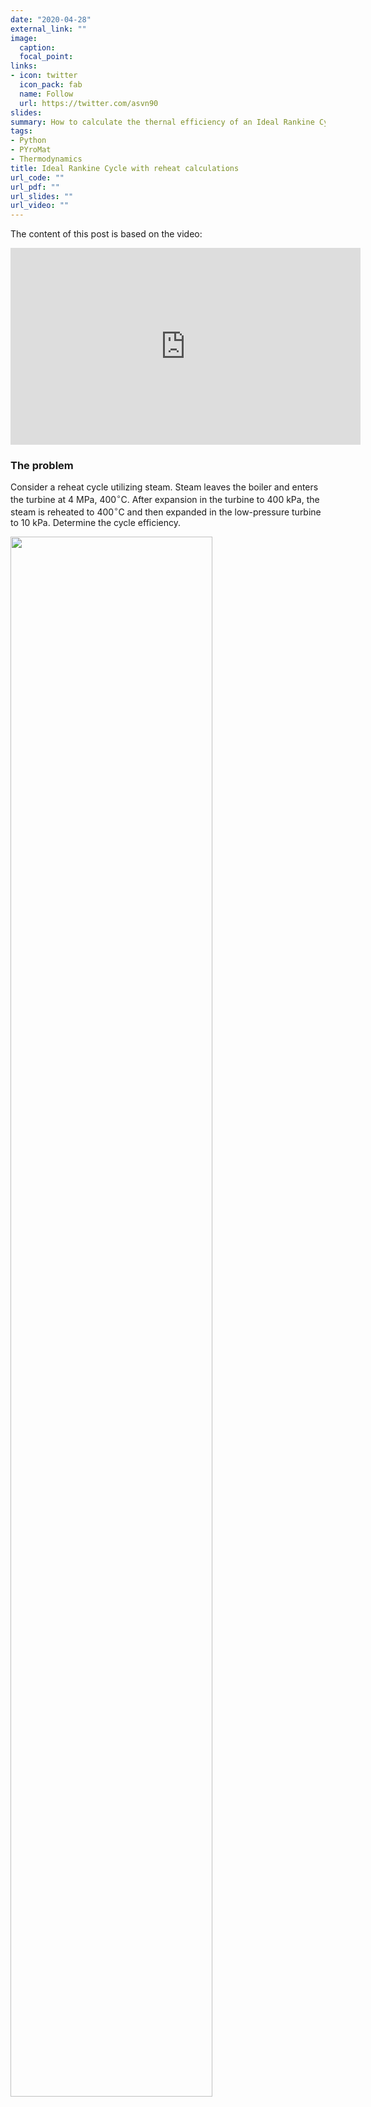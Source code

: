 ```yaml
---
date: "2020-04-28"
external_link: ""
image:
  caption: 
  focal_point:
links:
- icon: twitter
  icon_pack: fab
  name: Follow
  url: https://twitter.com/asvn90
slides: 
summary: How to calculate the thernal efficiency of an Ideal Rankine Cycle with reheat using Python and PYroMat
tags:
- Python
- PYroMat
- Thermodynamics
title: Ideal Rankine Cycle with reheat calculations
url_code: ""
url_pdf: ""
url_slides: ""
url_video: ""
---
```

The content of this post is based on the video:

<div style="text-align: center;"><iframe width="560" height="315" src="https://www.youtube.com/embed/qGvLk6XqcVQ" frameborder="0" allow="accelerometer; autoplay; encrypted-media; gyroscope; picture-in-picture" allowfullscreen></iframe>
<div style="text-align: left;">

### The problem

Consider a reheat cycle utilizing steam. Steam leaves the boiler and enters the turbine at 4 MPa, 400$^\circ$C. After expansion in the turbine to 400 kPa, the steam is reheated to 400$^\circ$C and then expanded in the low-pressure turbine to 10 kPa. Determine the cycle efficiency.

![](/post/Ideal-Rankine-Cycle-with-reheat/index_files/Rankine-cycle-reheat.PNG){width=80%}

### Initiate *PYroMat* and configure its units:


```python
import pyromat as pm

pm.config["unit_pressure"] = "kPa"
pm.config["def_p"] = 100

mp_water = pm.get("mp.H2O") # <-- for multi-phase water properties
```

To solve this problem we consider a control surface around the pump, the boiler, the turbine, and the condenser.

### The pump

First, consider the pump:


```python
#saturated liquid, thus x = 0
p1 = 10
s1 = mp_water.ss(p=p1)[0]
T1 = mp_water.Ts(p=p1)[0]

p2 = 4000
s2 = s1
T2 = mp_water.T_h(h=h2,p=p2)

h2dash = mp_water.hs(p=p2)[0]
s2dash = mp_water.ss(p=p2)[0]
T2dash = mp_water.Ts(p=p2)[0]

h3dash = mp_water.hs(p=p2)[1]
s3dash = mp_water.ss(p=p2)[1]
T3dash = T2dash

v = 1/mp_water.ds(p=p1)[0]

w_p = v*(p2-p1)

print(f"Specific volume: {round(float(v),5)} m^3/kg")
print(f"Work required by pump: {round(float(w_p),1)} kJ/kg")
```
```cmd
Specific volume: 0.00101 m^3/kg
Work required by pump: 4.0 kJ/kg
```


```python
h1 = mp_water.hs(p=p1)[0]
h2 = h1+w_p
print(f"h2 = {round(float(h2),1)} kJ/kg")
```
```cmd
h2 = 195.8 kJ/kg
```    
### The HP turbine

Next, let's consider the high pressure turbine:


```python
p3 = p2
T3 = 400 + 273.15
h3 = mp_water.h(p=p3, T=T3)
s3 = mp_water.s(p=p3, T=T3)

p4 = 400
s4 = s3
T4, x4 = mp_water.T_s(s=s4, p=p4, quality=True)
h4 = mp_water.h(x=x4, p=p4)

w_HPt = h3-h4

print(f"Quality of intermediate pressure steam: {round(float(x4),4)}")
print(f"Work generated by HP turbine: {round(float(w_HPt),1)} kJ/kg")
```
```cmd
Quality of intermediate pressure steam: 0.9757
Work generated by HP turbine: 528.2 kJ/kg
```   
### The LP turbine

Now, we consider the low pressure turbine:


```python
p5 = p4
T5 = 400 + 273.15 
h5 = mp_water.h(p=p5, T=T5)
s5 = mp_water.s(p=p5, T=T5)

p6 = p1
s6 = s5

T6, x6 = mp_water.T_s(s=s6, p=p6, quality=True)
h6 = mp_water.h(x=x6, p=p6)

w_LPt = h5-h6

print(f"Quality of low pressure steam: {round(float(x6),4)}")
print(f"Work generated by LP turbine: {round(float(w_LPt),1)} kJ/kg")
print(f"Total work output by turbine: {round(float(w_HPt+w_LPt),1)} kJ/kg")
```
```cmd
Quality of low pressure steam: 0.9669
Work generated by LP turbine: 769.3 kJ/kg
Total work output by turbine: 1297.5 kJ/kg
```    
### The boiler

Next, let's consider the boiler:


```python
q_H = (h3-h2)+(h5-h4)
print(f"Heat input by boiler: {round(float(q_H),1)} kJ/kg")
```
```cmd
Heat input by boiler: 3606.2 kJ/kg
```    
### The condenser

Finally, we consider the condenser:


```python
q_L = h6-h1
print(f"Heat rejected by the condenser: {round(float(q_L),1)} kJ/kg")
```
```cmd
Heat rejected by the condenser: 2312.8 kJ/kg
```    
### Calculating the thermal efficiency

We can now calculate the thermal efficiency with $$\eta_{th}=\frac{w_{net}}{q_H}$$


```python
eta_th = (w_HPt+w_LPt-w_p)/q_H*100
print(f"Thermal efficiency is: {round(float(eta_th),1)}%")
```
```cmd
Thermal efficiency is: 35.9%
```    

### The Rankine cycle on a graph

Once all the values have been calculated, the ideal Rankine Cycle can be shown visually with the use of a graph.

```python
import numpy as np
import matplotlib.pyplot as plt

p = np.linspace(1,22063,1000)
T = mp_water.Ts(p=p)
s = mp_water.ss(p=p)


font = {'family' : 'Times New Roman',
        'size'   : 22}


plt.figure(figsize=(15,10))
plt.title('Ideal Rankine Cycle T-s Diagram')
plt.rc('font', **font)
plt.plot(s[0],T, 'b--')
plt.plot(s[1],T,'r--')
plt.ylabel('Temperature (K)')
plt.xlabel('Entropy (s)')
plt.xlim(-2,10)
#plt.ylim(200,800)
plt.plot([s1, s2, s2dash, s3dash, s3, s4, s5, s6, s1],[T1, T2, T2dash, T3dash, T3, T4, T5, T6, T1], 'black')

plt.text(s1-.1,T1,f'(1)\nT = {round(float(T1),2)} K\nh = {round(float(h1),1)} kJ/kg\n s = {round(float(s1),3)} kJ/kgK',
    ha='right',backgroundcolor='white')
plt.text(1.6,330,f'(2)\nT = {round(float(T2),2)} K\nh = {round(float(h2),1)} kJ/kg',
    ha='left',backgroundcolor='white')
plt.text(s2dash-.15,T2dash,f"(2')\nT = {round(float(T2dash),2)} K\nh = {round(float(h2dash),1)} kJ/kg \ns = {round(float(s2dash),3)} kJ/kgK",
    ha='right',backgroundcolor='white')
plt.text(s3dash-.1,T3dash-60,f"(3')\nh = {round(float(h3dash),1)} kJ/kg \ns = {round(float(s3dash),3)} kJ/kgK",
    ha='right',backgroundcolor='white')
plt.text(6.3,T3-50,f'(3)\nT = {round(float(T3),2)} K\nh = {round(float(h3),1)} kJ/kg',
    ha='right',backgroundcolor='white')
plt.text(s4-.1,T4-80,f'(4)\nT = {round(float(T4),2)} K\nh = {round(float(h4),1)} kJ/kg \ns = {round(float(s4),3)} kJ/kgK\nx = {round(float(x4),3)}',
    ha='right',backgroundcolor='white')
plt.text(s5+.1,T5-70,f'(5)\nT = {round(float(T4),2)} K\nh = {round(float(h4),1)} kJ/kg \ns = {round(float(s4),3)} kJ/kgK',
    ha='left',backgroundcolor='white')
plt.text(s6+.1,T6,f'(6)\nT = {round(float(T4),2)} K\nh = {round(float(h4),1)} kJ/kg \nx = {round(float(x6),3)}',
    ha='left',backgroundcolor='white')

```

![](/post/Ideal-Rankine-Cycle-with-reheat/index_files/output_18_1.png){width=80%}





